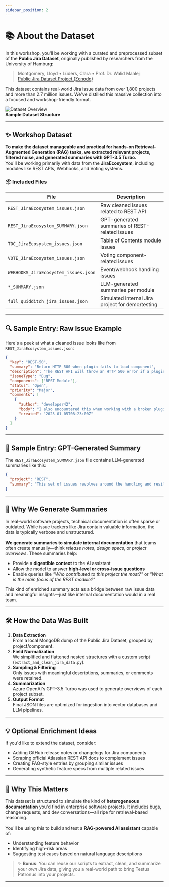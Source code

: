 ```yaml
---
sidebar_position: 2
---
```


# 📚 About the Dataset

<div style={{ display: 'grid', gridTemplateColumns: '2fr 1fr', gap: '2em', alignItems: 'center', marginBottom: '2em' }}>
  <div>
    In this workshop, you'll be working with a curated and preprocessed subset of the <b>Public Jira Dataset</b>, originally published by researchers from the University of Hamburg:
    <blockquote style={{ marginTop: '1em', background: '#f3f0ff', borderLeft: '4px solid #7c3aed', padding: '0.7em 1em', borderRadius: '6px' }}>
      Montgomery, Lloyd • Lüders, Clara • Prof. Dr. Walid Maalej<br />
      <a href="https://zenodo.org/records/15393866" target="_blank" rel="noopener noreferrer">Public Jira Dataset Project (Zenodo)</a>
    </blockquote>
    <p>This dataset contains real-world Jira issue data from over 1,800 projects and more than 2.7 million issues. We've distilled this massive collection into a focused and workshop-friendly format.</p>
  </div>
  <div style={{ textAlign: 'center' }}>
    <img src={require('../static/img/ex2/dataset-api-config.png').default} alt="Dataset Overview" style={{ maxWidth: '100%', borderRadius: '8px', boxShadow: '0 2px 8px #ddd' }} />
    <div style={{ fontSize: '0.95em', color: '#444', marginTop: '0.5em' }}>
      <b>Sample Dataset Structure</b>
    </div>
  </div>
</div>

---

## ✨ Workshop Dataset

<div style={{ background: '#f3f0ff', border: '2px solid #7c3aed', borderRadius: '8px', padding: '1em 1.5em', marginBottom: '2em' }}>
  <b>To make the dataset manageable and practical for hands-on Retrieval-Augmented Generation (RAG) tasks, we extracted relevant projects, filtered noise, and generated summaries with GPT-3.5 Turbo.</b><br />
  You'll be working primarily with data from the <b>JiraEcosystem</b>, including modules like REST APIs, Webhooks, and Voting systems.
</div>

### 📦 Included Files

<table style={{ width: '100%', borderCollapse: 'collapse', marginBottom: '2em' }}>
  <thead>
    <tr style={{ background: '#f3f0ff' }}>
      <th style={{ padding: '0.5em', border: '1px solid #e5e7eb' }}>File</th>
      <th style={{ padding: '0.5em', border: '1px solid #e5e7eb' }}>Description</th>
    </tr>
  </thead>
  <tbody>
    <tr><td style={{ border: '1px solid #e5e7eb' }}><code>REST_JiraEcosystem_issues.json</code></td><td style={{ border: '1px solid #e5e7eb' }}>Raw cleaned issues related to REST API</td></tr>
    <tr><td style={{ border: '1px solid #e5e7eb' }}><code>REST_JiraEcosystem_SUMMARY.json</code></td><td style={{ border: '1px solid #e5e7eb' }}>GPT-generated summaries of REST-related issues</td></tr>
    <tr><td style={{ border: '1px solid #e5e7eb' }}><code>TOC_JiraEcosystem_issues.json</code></td><td style={{ border: '1px solid #e5e7eb' }}>Table of Contents module issues</td></tr>
    <tr><td style={{ border: '1px solid #e5e7eb' }}><code>VOTE_JiraEcosystem_issues.json</code></td><td style={{ border: '1px solid #e5e7eb' }}>Voting component-related issues</td></tr>
    <tr><td style={{ border: '1px solid #e5e7eb' }}><code>WEBHOOKS_JiraEcosystem_issues.json</code></td><td style={{ border: '1px solid #e5e7eb' }}>Event/webhook handling issues</td></tr>
    <tr><td style={{ border: '1px solid #e5e7eb' }}><code>*_SUMMARY.json</code></td><td style={{ border: '1px solid #e5e7eb' }}>LLM-generated summaries per module</td></tr>
    <tr><td style={{ border: '1px solid #e5e7eb' }}><code>full_quidditch_jira_issues.json</code></td><td style={{ border: '1px solid #e5e7eb' }}>Simulated internal Jira project for demo/testing</td></tr>
  </tbody>
</table>

---

## 🔍 Sample Entry: Raw Issue Example

Here's a peek at what a cleaned issue looks like from <code>REST_JiraEcosystem_issues.json</code>:

```json
{
  "key": "REST-50",
  "summary": "Return HTTP 500 when plugin fails to load component",
  "description": "The REST API will throw an HTTP 500 error if a plugin fails to load a required component. This is hard to debug and provides little feedback.",
  "issueType": "Bug",
  "components": ["REST Module"],
  "status": "Open",
  "priority": "Major",
  "comments": [
    {
      "author": "developer42",
      "body": "I also encountered this when working with a broken plugin descriptor.",
      "created": "2023-01-05T08:23:00Z"
    }
  ]
}
```

---

## 🧠 Sample Entry: GPT-Generated Summary

The <code>REST_JiraEcosystem_SUMMARY.json</code> file contains LLM-generated summaries like this:

```json
{
  "project": "REST",
  "summary": "This set of issues revolves around the handling and resilience of Jira's REST API. Common themes include error codes not being descriptive enough, plugin dependency resolution problems, and inconsistent JSON serialization across endpoints. Several bugs concern the lack of backward compatibility when upgrading REST modules."
}
```

---

## 🧾 Why We Generate Summaries

<div style={{ background: '#fffbe8', border: '2px solid #facc15', borderRadius: '8px', padding: '1em 1.5em', marginBottom: '2em' }}>
  In real-world software projects, technical documentation is often sparse or outdated. While issue trackers like Jira contain valuable information, the data is typically verbose and unstructured.<br /><br />
  <b>We generate <span style={{ color: '#7c3aed' }}>summaries</span> to simulate internal documentation</b> that teams often create manually—think <i>release notes</i>, <i>design specs</i>, or <i>project overviews</i>. These summaries help:
  <ul>
    <li>Provide a <b>digestible context</b> to the AI assistant</li>
    <li>Allow the model to answer <b>high-level or cross-issue questions</b></li>
    <li>Enable queries like <i>"Who contributed to this project the most?"</i> or <i>"What is the main focus of the REST module?"</i></li>
  </ul>
This kind of enriched summary acts as a bridge between raw issue data and meaningful insights—just like internal documentation would in a real team.
</div>

---

## 🛠️ How the Data Was Built

<ol style={{ marginBottom: '2em' }}>
  <li><b>Data Extraction</b><br />From a local MongoDB dump of the Public Jira Dataset, grouped by project/component.</li>
  <li><b>Field Normalization</b><br />We simplified and flattened nested structures with a custom script (<code>extract_and_clean_jira_data.py</code>).</li>
  <li><b>Sampling & Filtering</b><br />Only issues with meaningful descriptions, summaries, or comments were retained.</li>
  <li><b>Summarization</b><br />Azure OpenAI's GPT-3.5 Turbo was used to generate overviews of each project subset.</li>
  <li><b>Output Format</b><br />Final JSON files are optimized for ingestion into vector databases and LLM pipelines.</li>
</ol>

---

## 💡 Optional Enrichment Ideas

If you'd like to extend the dataset, consider:
<ul>
  <li>Adding GitHub release notes or changelogs for Jira components</li>
  <li>Scraping official Atlassian REST API docs to complement issues</li>
  <li>Creating FAQ-style entries by grouping similar issues</li>
  <li>Generating synthetic feature specs from multiple related issues</li>
</ul>

---

## 🎯 Why This Matters

<div style={{ background: '#f3f0ff', border: '2px solid #7c3aed', borderRadius: '8px', padding: '1em 1.5em', marginBottom: '2em' }}>
  This dataset is structured to simulate the kind of <b>heterogeneous documentation</b> you'd find in enterprise software projects. It includes bugs, change requests, and dev conversations—all ripe for retrieval-based reasoning.<br /><br />
  You'll be using this to build and test a <b>RAG-powered AI assistant</b> capable of:
  <ul>
    <li>Understanding feature behavior</li>
    <li>Identifying high-risk areas</li>
    <li>Suggesting test cases based on natural language descriptions</li>
  </ul>
</div>

> ✨ <b>Bonus</b>: You can reuse our scripts to extract, clean, and summarize your <i>own</i> Jira data, giving you a real-world path to bring Testus Patronus into your projects.

---